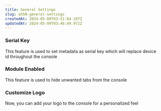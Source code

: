 ```yaml
---
title: General Settings
slug: ah5N-general-settings
createdAt: 2024-05-09T03:31:04.197Z
updatedAt: 2024-05-09T03:46:49.972Z
---
```


### Serial Key

This feature is used to set metadata as serial key which will replace device id throughout the console

### Module Enabled

This feature is used to hide unwanted tabs from the console

### Customize Logo

Now, you can add your logo to the console for a personalized feel
